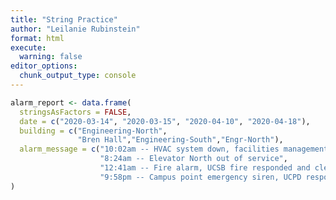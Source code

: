 ```yaml
---
title: "String Practice"
author: "Leilanie Rubinstein"
format: html
execute: 
  warning: false
editor_options: 
  chunk_output_type: console
---
```


```r
alarm_report <- data.frame(
  stringsAsFactors = FALSE,
  date = c("2020-03-14", "2020-03-15", "2020-04-10", "2020-04-18"),
  building = c("Engineering-North",
               "Bren Hall","Engineering-South","Engr-North"),
  alarm_message = c("10:02am -- HVAC system down, facilities management alerted",
                    "8:24am -- Elevator North out of service",
                    "12:41am -- Fire alarm, UCSB fire responded and cleared",
                    "9:58pm -- Campus point emergency siren, UCPD responded")
)
```


